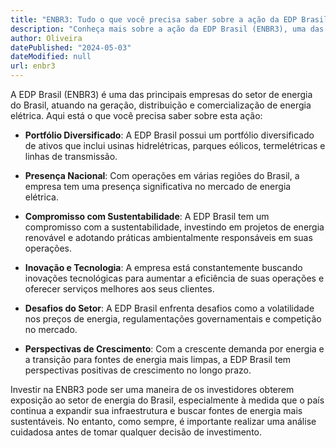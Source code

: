 ```yaml
---
title: "ENBR3: Tudo o que você precisa saber sobre a ação da EDP Brasil"
description: "Conheça mais sobre a ação da EDP Brasil (ENBR3), uma das principais empresas de energia do Brasil."
author: Oliveira
datePublished: "2024-05-03"
dateModified: null
url: enbr3
---
```


A EDP Brasil (ENBR3) é uma das principais empresas do setor de energia do Brasil, atuando na geração, distribuição e comercialização de energia elétrica. Aqui está o que você precisa saber sobre esta ação:

- **Portfólio Diversificado**: A EDP Brasil possui um portfólio diversificado de ativos que inclui usinas hidrelétricas, parques eólicos, termelétricas e linhas de transmissão.

- **Presença Nacional**: Com operações em várias regiões do Brasil, a empresa tem uma presença significativa no mercado de energia elétrica.

- **Compromisso com Sustentabilidade**: A EDP Brasil tem um compromisso com a sustentabilidade, investindo em projetos de energia renovável e adotando práticas ambientalmente responsáveis em suas operações.

- **Inovação e Tecnologia**: A empresa está constantemente buscando inovações tecnológicas para aumentar a eficiência de suas operações e oferecer serviços melhores aos seus clientes.

- **Desafios do Setor**: A EDP Brasil enfrenta desafios como a volatilidade nos preços de energia, regulamentações governamentais e competição no mercado.

- **Perspectivas de Crescimento**: Com a crescente demanda por energia e a transição para fontes de energia mais limpas, a EDP Brasil tem perspectivas positivas de crescimento no longo prazo.

Investir na ENBR3 pode ser uma maneira de os investidores obterem exposição ao setor de energia do Brasil, especialmente à medida que o país continua a expandir sua infraestrutura e buscar fontes de energia mais sustentáveis. No entanto, como sempre, é importante realizar uma análise cuidadosa antes de tomar qualquer decisão de investimento.
